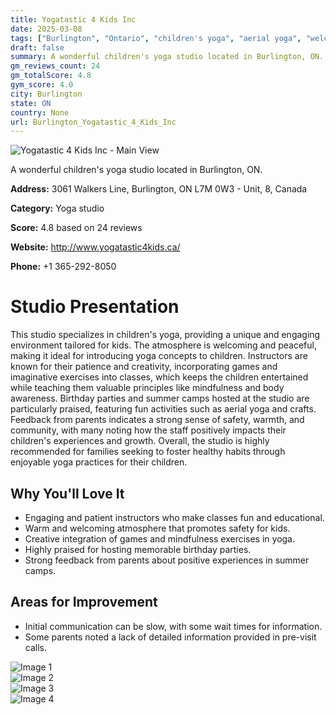 ```yaml
---
title: Yogatastic 4 Kids Inc
date: 2025-03-08
tags: ["Burlington", "Ontario", "children's yoga", "aerial yoga", "welcoming atmosphere", "family-oriented", "Burlington"]  
draft: false
summary: A wonderful children's yoga studio located in Burlington, ON.
gm_reviews_count: 24
gm_totalScore: 4.8
gym_score: 4.0
city: Burlington
state: ON
country: None
url: Burlington_Yogatastic_4_Kids_Inc
---
```


<div className="aspect-[16/9] relative my-8">
  <img 
    src="https://lh5.googleusercontent.com/p/AF1QipOmi9Rk7qjsxyZpzS4SqFI0EiPDBR-mTJknfto=w1920-h1080-k-no"
    alt="Yogatastic 4 Kids Inc - Main View"
    className="object-cover absolute inset-0 w-full h-full rounded-lg"
  />
</div>

A wonderful children's yoga studio located in Burlington, ON.

**Address:** 3061 Walkers Line, Burlington, ON L7M 0W3 - Unit, 8, Canada

**Category:** Yoga studio

**Score:** 4.8 based on 24 reviews

**Website:** http://www.yogatastic4kids.ca/

**Phone:** +1 365-292-8050

# Studio Presentation

This studio specializes in children's yoga, providing a unique and engaging environment tailored for kids. The atmosphere is welcoming and peaceful, making it ideal for introducing yoga concepts to children. Instructors are known for their patience and creativity, incorporating games and imaginative exercises into classes, which keeps the children entertained while teaching them valuable principles like mindfulness and body awareness. Birthday parties and summer camps hosted at the studio are particularly praised, featuring fun activities such as aerial yoga and crafts. Feedback from parents indicates a strong sense of safety, warmth, and community, with many noting how the staff positively impacts their children's experiences and growth. Overall, the studio is highly recommended for families seeking to foster healthy habits through enjoyable yoga practices for their children.



## Why You'll Love It

- Engaging and patient instructors who make classes fun and educational.
- Warm and welcoming atmosphere that promotes safety for kids.
- Creative integration of games and mindfulness exercises in yoga.
- Highly praised for hosting memorable birthday parties.
- Strong feedback from parents about positive experiences in summer camps.

## Areas for Improvement

- Initial communication can be slow, with some wait times for information.
- Some parents noted a lack of detailed information provided in pre-visit calls.

<div className="grid grid-cols-1 xl:grid-cols-2 gap-4 my-8">
<div className="aspect-[4/3] relative"><img src="https://lh5.googleusercontent.com/p/AF1QipNpQrJexqCAoF-VJbMTEwl03gOrB2k-Lci_22U=w1920-h1080-k-no" alt="Image 1" className="object-cover absolute inset-0 w-full h-full rounded-lg" /></div>
<div className="aspect-[4/3] relative"><img src="https://lh5.googleusercontent.com/p/AF1QipO0wuv_o5sDADncPEI7tZkk429r2wRjb3f1zk4=w1920-h1080-k-no" alt="Image 2" className="object-cover absolute inset-0 w-full h-full rounded-lg" /></div>
<div className="aspect-[4/3] relative"><img src="https://lh5.googleusercontent.com/p/AF1QipPE7bLPQtvs-YmyF7OfgN1m4EWlmOceBfjj2bw=w1920-h1080-k-no" alt="Image 3" className="object-cover absolute inset-0 w-full h-full rounded-lg" /></div>
<div className="aspect-[4/3] relative"><img src="https://lh5.googleusercontent.com/p/AF1QipNWwsfqUwiS-Jk33nimnuftm092O4UBDFI75oA=w1920-h1080-k-no" alt="Image 4" className="object-cover absolute inset-0 w-full h-full rounded-lg" /></div>
</div>